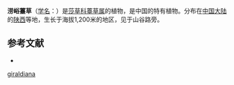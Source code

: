 {{Speciesbox
| name = 涝峪薹草
| status = 
| status_system = 
| image =
| genus = Carex
| species = giraldiana
| authority = Kükenth.
}}

'''涝峪薹草'''（[[学名|学名]]：{{lang|la|''Carex giraldiana''}}）是[[莎草科|莎草科]][[薹草属|薹草属]]的植物，是中国的特有植物。分布在[[中国大陆|中国大陆]]的[[陕西|陕西]]等地，生长于海拔1,200米的地区，见于山谷路旁。

== 参考文献 ==
<div class="references-small">
* {{FRPS|涝峪薹草}}
</div>
{{Taxonbar|from=Q11052523}}

{{DEFAULTSORT:Carex giraldiana}}
[[Category:薹草属|giraldiana]]


{{Carex-stub}}